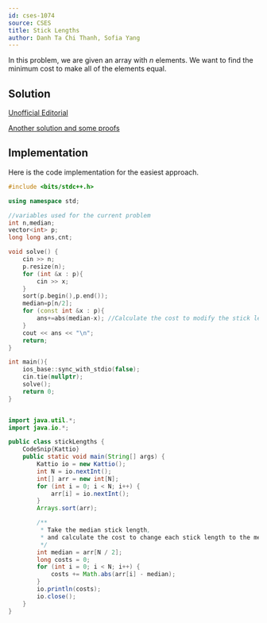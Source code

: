```yaml
---
id: cses-1074
source: CSES
title: Stick Lengths
author: Danh Ta Chi Thanh, Sofia Yang
---
```


In this problem, we are given an array with $n$ elements. We want to find the
minimum cost to make all of the elements equal.

## Solution

[Unofficial Editorial](https://codeforces.com/blog/entry/83295)

[Another solution and some proofs](https://www.geeksforgeeks.org/make-array-elements-equal-minimum-cost/)

## Implementation
Here is the code implementation for the easiest approach.

<LanguageSection>

<CPPSection>

```cpp
#include <bits/stdc++.h>

using namespace std;

//variables used for the current problem
int n,median;
vector<int> p;
long long ans,cnt;

void solve() {
	cin >> n;
	p.resize(n);
	for (int &x : p){
		cin >> x;
	}
	sort(p.begin(),p.end());
	median=p[n/2];
	for (const int &x : p){
		ans+=abs(median-x); //Calculate the cost to modify the stick length
	}
	cout << ans << "\n";
	return;
}

int main(){
	ios_base::sync_with_stdio(false);
	cin.tie(nullptr);
	solve();
	return 0;
}
```
</CPPSection>

<JavaSection>

```java

import java.util.*;
import java.io.*;

public class stickLengths {
	CodeSnip{Kattio}
	public static void main(String[] args) {
		Kattio io = new Kattio();
		int N = io.nextInt();
		int[] arr = new int[N];
		for (int i = 0; i < N; i++) {
			arr[i] = io.nextInt();
		}
		Arrays.sort(arr);

		/**
		 * Take the median stick length,
		 * and calculate the cost to change each stick length to the median.
		 */
		int median = arr[N / 2];
		long costs = 0;
		for (int i = 0; i < N; i++) {
			costs += Math.abs(arr[i] - median);
		}
		io.println(costs);
		io.close();
	}
}
```

</JavaSection>

</LanguageSection>
